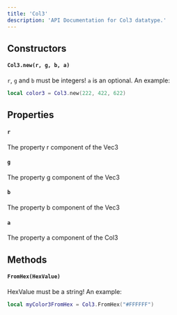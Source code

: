 ```yaml
---
title: 'Col3'
description: 'API Documentation for Col3 datatype.'
---
```


## Constructors
#### `Col3.new(r, g, b, a)`
`r`, `g` and `b` must be integers! `a` is an optional. An example:
```lua
local color3 = Col3.new(222, 422, 622)
```

## Properties
#### `r`
The property r component of the Vec3

#### `g`
The property g component of the Vec3

#### `b`
The property b component of the Vec3

#### `a`
The property a component of the Col3

## Methods
#### `FromHex(HexValue)`
HexValue must be a string! An example:
```lua
local myColor3FromHex = Col3.FromHex("#FFFFFF")
```
